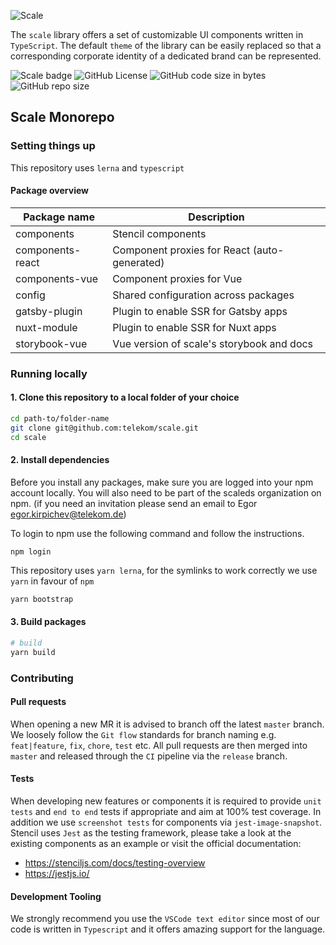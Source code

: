 
<Meta title="Setup/Getting Started" />

![Scale](assets/scale-banner-ascii-light.png)

The `scale` library offers a set of customizable UI components written in `TypeScript`. The default `theme` of the library can be easily replaced so that a corresponding corporate identity of a dedicated brand can be represented.

![Scale badge](https://img.shields.io/badge/telekom-scale-%23e20074.svg) ![GitHub License](https://img.shields.io/github/license/telekom/scale.svg?style=flat-square) ![GitHub code size in bytes](https://img.shields.io/github/languages/code-size/telekom/scale.svg?style=flat-square) ![GitHub repo size](https://img.shields.io/github/repo-size/telekom/scale.svg?style=flat-square)

## Scale Monorepo

### Setting things up

This repository uses `lerna` and `typescript`

#### Package overview
|Package name       |Description|
|---                |---|
|components         |Stencil components|
|components-react   |Component proxies for React (auto-generated)|
|components-vue     |Component proxies for Vue|
|config             |Shared configuration across packages|
|gatsby-plugin      |Plugin to enable SSR for Gatsby apps|
|nuxt-module        |Plugin to enable SSR for Nuxt apps|
|storybook-vue      |Vue version of scale's storybook and docs|

### Running locally

#### 1. Clone this repository to a local folder of your choice

```bash
cd path-to/folder-name
git clone git@github.com:telekom/scale.git
cd scale
```

#### 2. Install dependencies

Before you install any packages, make sure you are logged into your npm account locally.
You will also need to be part of the scaleds organization on npm.
(if you need an invitation please send an email to Egor egor.kirpichev@telekom.de)

To login to npm use the following command and follow the instructions.
```
npm login
```

This repository uses `yarn lerna`, for the symlinks to work correctly we use `yarn` in favour of `npm`

```bash
yarn bootstrap
```

#### 3. Build packages

```bash
# build
yarn build
```

### Contributing

#### Pull requests

When opening a new MR it is advised to branch off the latest `master` branch. We loosely follow the `Git flow` standards for branch naming e.g. `feat|feature`, `fix`, `chore`, `test` etc. All pull requests are then merged into `master` and released through the `CI` pipeline via the `release` branch.

#### Tests

When developing new features or components it is required to provide `unit tests` and `end to end` tests if appropriate and aim at 100% test coverage. In addition we use `screenshot tests` for components via `jest-image-snapshot`. Stencil uses `Jest` as the testing framework, please take a look at the existing components as an example or visit the official documentation:

- https://stenciljs.com/docs/testing-overview
- https://jestjs.io/

#### Development Tooling

We strongly recommend you use the `VSCode text editor` since most of our code is written in `Typescript` and it offers amazing support for the language.


